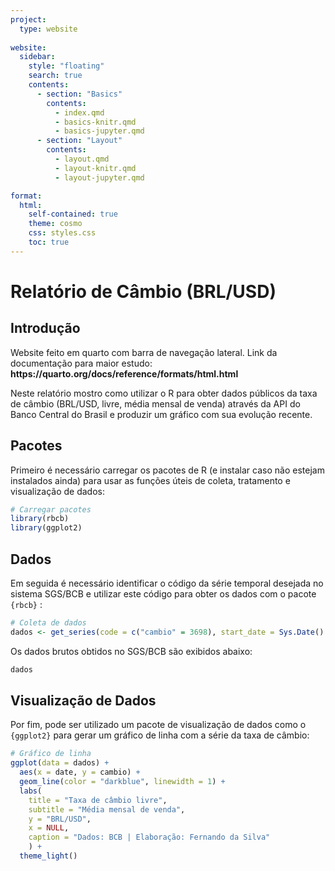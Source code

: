 ---
project:
  type: website
    
website:
  sidebar:
    style: "floating"
    search: true
    contents:
      - section: "Basics"
        contents:
          - index.qmd
          - basics-knitr.qmd
          - basics-jupyter.qmd
      - section: "Layout"
        contents:
          - layout.qmd
          - layout-knitr.qmd
          - layout-jupyter.qmd

format:
  html:
    self-contained: true
    theme: cosmo
    css: styles.css
    toc: true
---

# Relatório de Câmbio (BRL/USD)

## Introdução

Website feito em quarto com barra de navegação lateral. Link da documentação para maior estudo: **https://quarto.org/docs/reference/formats/html.html**

Neste relatório mostro como utilizar o R para obter dados públicos da taxa de câmbio (BRL/USD, livre, média mensal de venda) através da API do Banco Central do Brasil e produzir um gráfico com sua evolução recente.

## Pacotes

Primeiro é necessário carregar os pacotes de R (e instalar caso não estejam instalados ainda) para usar as funções úteis de coleta, tratamento e visualização de dados:

```{r}
# Carregar pacotes
library(rbcb)
library(ggplot2)
```

## Dados

Em seguida é necessário identificar o código da série temporal desejada no sistema SGS/BCB e utilizar este código para obter os dados com o pacote `{rbcb}` :

```{r}
# Coleta de dados
dados <- get_series(code = c("cambio" = 3698), start_date = Sys.Date() - 365*4)
```

Os dados brutos obtidos no SGS/BCB são exibidos abaixo:

```{r}
dados
```

## Visualização de Dados

Por fim, pode ser utilizado um pacote de visualização de dados como o `{ggplot2}` para gerar um gráfico de linha com a série da taxa de câmbio:

```{r}
# Gráfico de linha
ggplot(data = dados) +
  aes(x = date, y = cambio) +
  geom_line(color = "darkblue", linewidth = 1) +
  labs(
    title = "Taxa de câmbio livre",
    subtitle = "Média mensal de venda",
    y = "BRL/USD",
    x = NULL,
    caption = "Dados: BCB | Elaboração: Fernando da Silva"
    ) +
  theme_light()
```
